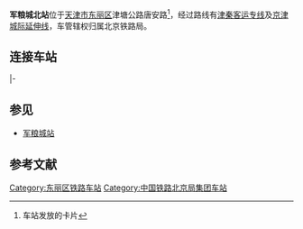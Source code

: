 {{Infobox station
| name                = 军粮城北站
| eng_name            = Junliangchengbei Railway Station
| type                = 客运站
| image               = Junliangchengbei_(Junliangcheng_North)_Railway_Station.JPG
| alt                 = 
| caption             = 军粮城北站
| country             = {{PRC}}
| borough             = [[天津市|天津市]][[东丽区|东丽区]]
| address             = 津塘公路唐安路
| coordinates         = {{coord|39|3|56.60|N|117|25|16.23|E|display=inline,title}}
| owned               = [[北京局集团|北京局集团]]
| operator            = 
| line                = [[津秦客运专线|津秦客运专线]]<br>[[津滨城际铁路|津滨城际铁路]]
| distance            = 
| classification      = 未定
| platform            = 2个[[側式月台|側式月台]]
| tracks              = 4条
| train_operators     = 
| connections         = 
| structure           = [[地面车站|地面车站]]
| disabled            =
| exits               =
| code                = 
| commercial_code     = JMP
| pinyin_code         = JLB
| zone                = 
| website             = 
| opened              = {{Start date|2013|12|01}}
| closed              = 
| passengers          = 
| pass_year           = 
| pass_rank           = 
| adjacent            = {{Adjacent stations|system=中国高速铁路
|line1=津滨|left1=天津|right1=塘沽
|line2=津秦|left2=天津|right2=滨海西}}
| route_map           = 
}}
'''军粮城北站'''位于[[天津市|天津市]][[东丽区|东丽区]]津塘公路唐安路<ref>车站发放的卡片</ref>，经过路线有[[津秦客运专线|津秦客运专线]]及[[京津城际延伸线|京津城际延伸线]]，车管辖权归属北京铁路局。

==连接车站==
{{start rail box|[[中国铁路|中国铁路]]}}
{{s-inop|[[天津站|天津站]]|往津沪线路所}}
{{s-line|[[津秦客运专线|津秦客运专线]]}}
{{s-inop|[[滨海西站|滨海西站]]|往龙家营线路所}}
|-
{{s-inop|[[天津站|天津站]]|往[[北京南站|北京南]]}}
{{s-line|[[京津城际铁路|京津城际铁路]]}}
{{s-inop|[[塘沽站|塘沽站]]|往[[滨海站|滨海]]}}
{{end box}}

== 参见 ==
* [[军粮城站_(铁路)|军粮城站]]

==参考文献==
{{reflist}}

{{津秦高速铁路}}
{{京津城际铁路}}
{{天津铁路车站列表}}
{{China-rail-stub}}

[[Category:东丽区铁路车站|Category:东丽区铁路车站]]
[[Category:中国铁路北京局集团车站|Category:中国铁路北京局集团车站]]